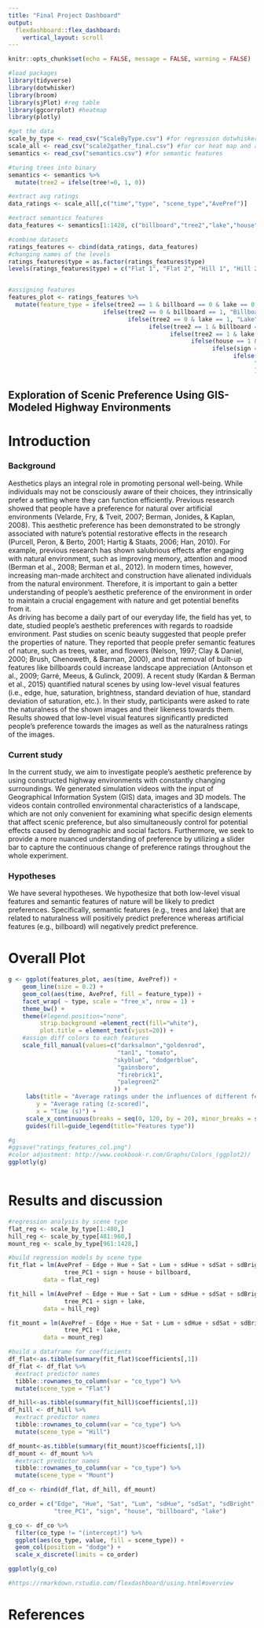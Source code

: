 ```yaml
---
title: "Final Project Dashboard"
output: 
  flexdashboard::flex_dashboard:
    vertical_layout: scroll
---
```


```r
knitr::opts_chunk$set(echo = FALSE, message = FALSE, warning = FALSE)

```


```r
#load packages
library(tidyverse)
library(dotwhisker)
library(broom)
library(sjPlot) #reg table
library(ggcorrplot) #heatmap
library(plotly)
```


```r
#get the data
scale_by_type <- read_csv("ScaleByType.csv") #for regression dotwhisker plot by scene type
scale_all <- read_csv("scale2gather_final.csv") #for cor heat map and avg ratings plot
semantics <- read_csv("semantics.csv") #for semantic features

```

```r
#turing trees into binary 
semantics <- semantics %>%
  mutate(tree2 = ifelse(tree!=0, 1, 0))

#extract avg ratings
data_ratings <- scale_all[,c("time","type", "scene_type","AvePref")]

#extract semantics features
data_features <- semantics[1:1428, c("billboard","tree2","lake","house","sign")]

#combine datasets
ratings_features <- cbind(data_ratings, data_features)
#changing names of the levels
ratings_features$type = as.factor(ratings_features$type)
levels(ratings_features$type) = c("Flat 1", "Flat 2", "Hill 1", "Hill 2", "Mountain 1", "Mountain 2")


#assigning features
features_plot <- ratings_features %>%
  mutate(feature_type = ifelse(tree2 == 1 & billboard == 0 & lake == 0, "Tree", 
                           ifelse(tree2 == 0 & billboard == 1, "Billboard",
                                  ifelse(tree2 == 0 & lake == 1, "Lake",
                                        ifelse(tree2 == 1 & billboard == 1, "Billboard + Tree",
                                              ifelse(tree2 == 1 & lake == 1, "Lake + Tree",
                                                    ifelse(house == 1 & sign == 0, "House",
                                                          ifelse(sign == 1 & house == 0, "Traffic Sign",
                                                                ifelse(house == 1 & sign == 1, "House + Traffic Sign",
                                                                      "None"
                                                                      )))))))))

```


Exploration of Scenic Preference Using GIS-Modeled Highway Environments {.tabset .tabset-fade}
-------------------------------------
   
# Introduction

### Background
Aesthetics plays an integral role in promoting personal well-being. While individuals may not be consciously aware of their choices, they intrinsically prefer a setting where they can function efficiently. Previous research showed that people have a preference for natural over artificial environments (Velarde, Fry, & Tveit, 2007; Berman, Jonides, & Kaplan, 2008). This aesthetic preference has been demonstrated to be strongly associated with nature’s potential restorative effects in the research (Purcell, Peron, & Berto, 2001; Hartig & Staats, 2006; Han, 2010). For example, previous research has shown salubrious effects after engaging with natural environment, such as improving memory, attention and mood (Berman et al., 2008; Berman et al., 2012). In modern times, however, increasing man-made architect and construction have alienated individuals from the natural environment. Therefore, it is important to gain a better understanding of people’s aesthetic preference of the environment in order to maintain a crucial engagement with nature and get potential benefits from it.
<br>
As driving has become a daily part of our everyday life, the field has yet, to date, studied people’s aesthetic preferences with regards to roadside environment. Past studies on scenic beauty suggested that people prefer the properties of nature. They reported that people prefer semantic features of nature, such as trees, water, and flowers (Nelson, 1997; Clay & Daniel, 2000; Brush, Chenoweth, & Barman, 2000), and that removal of built-up features like billboards could increase landscape appreciation (Antonson et al., 2009; Garré, Meeus, & Gulinck, 2009). A recent study (Kardan & Berman et al., 2015) quantified natural scenes by using low-level visual features (i.e., edge, hue, saturation, brightness, standard deviation of hue, standard deviation of saturation, etc.). In their study, participants were asked to rate the naturalness of the shown images and their likeness towards them. Results showed that low-level visual features significantly predicted people’s preference towards the images as well as the naturalness ratings of the images. 



### Current study
In the current study, we aim to investigate people’s aesthetic preference by using constructed highway environments with constantly changing surroundings. We generated simulation videos with the input of Geographical Information System (GIS) data, images and 3D models. The videos contain controlled environmental characteristics of a landscape, which are not only convenient for examining what specific design elements that affect scenic preference, but also simultaneously control for potential effects caused by demographic and social factors. Furthermore, we seek to provide a more nuanced understanding of preference by utilizing a slider bar to capture the continuous change of preference ratings throughout the whole experiment.


### Hypotheses
We have several hypotheses. We hypothesize that both low-level visual features and semantic features of nature will be likely to predict preferences. Specifically, semantic features (e.g., trees and lake) that are related to naturalness will positively predict preference whereas artificial features (e.g., billboard) will negatively predict preference. 

 
# Overall Plot
```r


g <- ggplot(features_plot, aes(time, AvePref)) +
    geom_line(size = 0.2) +
    geom_col(aes(time, AvePref, fill = feature_type)) +
    facet_wrap( ~ type, scale = "free_x", nrow = 1) +
    theme_bw() +
    theme(#legend.position="none",
         strip.background =element_rect(fill="white"),
         plot.title = element_text(vjust=20)) +
    #assign diff colors to each features
    scale_fill_manual(values=c("darksalmon","goldenrod", 
                               "tan1", "tomato",
                              "skyblue", "dodgerblue",
                               "gainsboro",
                               "firebrick1",
                               "palegreen2"
                              )) +
     labs(title = "Average ratings under the influences of different features", 
        y = "Average rating (z-scored)",
        x = "Time (s)") +
     scale_x_continuous(breaks = seq(0, 120, by = 20), minor_breaks = seq(0, 120, 5)) +
     guides(fill=guide_legend(title="Features type")) 

#g
#ggsave("ratings_features_col.png")
#color adjustment: http://www.cookbook-r.com/Graphs/Colors_(ggplot2)/
ggplotly(g) 



```

# Results and discussion

```r
#regression analysis by scene type
flat_reg <- scale_by_type[1:480,]
hill_reg <- scale_by_type[481:960,]
mount_reg <- scale_by_type[961:1428,]

#build regression models by scene type
fit_flat = lm(AvePref ~ Edge + Hue + Sat + Lum + sdHue + sdSat + sdBright + Entropy + 
                tree_PC1 + sign + house + billboard,
          data = flat_reg)

fit_hill = lm(AvePref ~ Edge + Hue + Sat + Lum + sdHue + sdSat + sdBright + Entropy + 
                tree_PC1 + sign + lake,
          data = hill_reg)

fit_mount = lm(AvePref ~ Edge + Hue + Sat + Lum + sdHue + sdSat + sdBright + Entropy + 
                tree_PC1 + lake,
          data = mount_reg)
```

```r
#build a dataframe for coefficients 
df_flat<-as.tibble(summary(fit_flat)$coefficients[,1])
df_flat <- df_flat %>%
  #extract predictor names
  tibble::rownames_to_column(var = "co_type") %>%
  mutate(scene_type = "Flat")

df_hill<-as.tibble(summary(fit_hill)$coefficients[,1])
df_hill <- df_hill %>%
  #extract predictor names
  tibble::rownames_to_column(var = "co_type") %>%
  mutate(scene_type = "Hill")

df_mount<-as.tibble(summary(fit_mount)$coefficients[,1])
df_mount <- df_mount %>%
  #extract predictor names
  tibble::rownames_to_column(var = "co_type") %>%
  mutate(scene_type = "Mount")

df_co <- rbind(df_flat, df_hill, df_mount)

```

```r
co_order = c("Edge", "Hue", "Sat", "Lum", "sdHue", "sdSat", "sdBright", "Entropy", 
             "tree_PC1", "sign", "house", "billboard", "lake")

g_co <- df_co %>%
  filter(co_type != "(intercept)") %>%
  ggplot(aes(co_type, value, fill = scene_type)) +
  geom_col(position = "dodge") +
  scale_x_discrete(limits = co_order)

ggplotly(g_co)
```



```r
#https://rmarkdown.rstudio.com/flexdashboard/using.html#overview

```

# References

